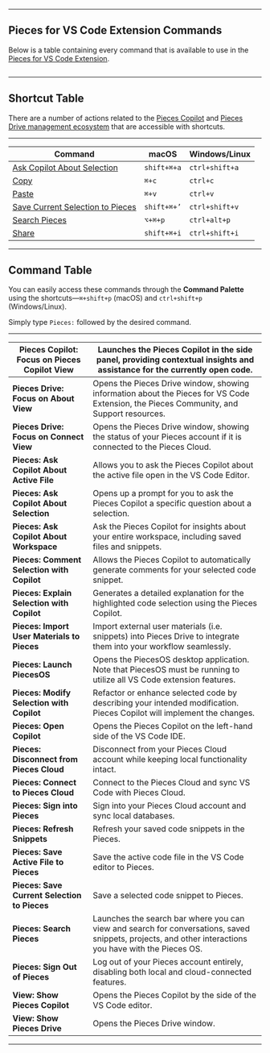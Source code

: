 ***

## Pieces for VS Code Extension Commands

Below is a table containing every command that is available to use in the <a target="_blank" href="https://marketplace.visualstudio.com/items?itemName=MeshIntelligentTechnologiesInc.pieces-vscode">Pieces for VS Code Extension</a>.

<Image src="https://storage.googleapis.com/hashnode_product_documentation_assets/vs_code_extension_assets/commands/settings_pieces.png" alt="" align="center" fullwidth="true" />

***

## Shortcut Table

There are a number of actions related to the <a target="_blank" href="https://docs.pieces.app/products/extensions-plugins/visual-studio-code/copilot">Pieces Copilot</a> and [Pieces Drive management ecosystem](https://docs.pieces.app/products/extensions-plugins/visual-studio-code/drive) that are accessible with shortcuts.

***

| **Command**                                                                                                                                           | **macOS**   | **Windows/Linux** |
| ----------------------------------------------------------------------------------------------------------------------------------------------------- | ----------- | ----------------- |
| [Ask Copilot About Selection](https://docs.pieces.app/products/extensions-plugins/visual-studio-code/copilot/chat#pieces-ask-copilot-about-selection) | `shift+⌘+a` | `ctrl+shift+a`    |
| [Copy](https://docs.pieces.app/products/extensions-plugins/visual-studio-code/drive/search-reuse#viewing-and-reusing-saved-snippets)                  | `⌘+c`       | `ctrl+c`          |
| [Paste](https://docs.pieces.app/products/extensions-plugins/visual-studio-code/drive/search-reuse#viewing-and-reusing-saved-snippets)                 | `⌘+v`       | `ctrl+v`          |
| [Save Current Selection to Pieces](https://docs.pieces.app/products/extensions-plugins/visual-studio-code/drive/save-snippets#via-keyboard-shortcuts) | `shift+⌘+’` | `ctrl+shift+v`    |
| [Search Pieces](https://docs.pieces.app/products/extensions-plugins/visual-studio-code/drive/search-reuse#via-search-feature)                         | `⌥+⌘+p`     | `ctrl+alt+p`      |
| [Share](https://docs.pieces.app/products/extensions-plugins/visual-studio-code/drive/sharing#via-keyboard-shortcut)                                   | `shift+⌘+i` | `ctrl+shift+i`    |

***

## Command Table

You can easily access these commands through the **Command Palette** using the shortcuts—`⌘+shift+p` (macOS) and `ctrl+shift+p` (Windows/Linux).

Simply type `Pieces:` followed by the desired command.

***

| **Pieces Copilot: Focus on Pieces Copilot View** | Launches the Pieces Copilot in the side panel, providing contextual insights and assistance for the currently open code.                               |
| ------------------------------------------------ | ------------------------------------------------------------------------------------------------------------------------------------------------------ |
| **Pieces Drive: Focus on About View**            | Opens the Pieces Drive window, showing information about the Pieces for VS Code Extension, the Pieces Community, and Support resources.                |
| **Pieces Drive: Focus on Connect View**          | Opens the Pieces Drive window, showing the status of your Pieces account if it is connected to the Pieces Cloud.                                       |
| **Pieces: Ask Copilot About Active File**        | Allows you to ask the Pieces Copilot about the active file open in the VS Code Editor.                                                                 |
| **Pieces: Ask Copilot About Selection**          | Opens up a prompt for you to ask the Pieces Copilot a specific question about a selection.                                                             |
| **Pieces: Ask Copilot About Workspace**          | Ask the Pieces Copilot for insights about your entire workspace, including saved files and snippets.                                                   |
| **Pieces: Comment Selection with Copilot**       | Allows the Pieces Copilot to automatically generate comments for your selected code snippet.                                                           |
| **Pieces: Explain Selection with Copilot**       | Generates a detailed explanation for the highlighted code selection using the Pieces Copilot.                                                          |
| **Pieces: Import User Materials to Pieces**      | Import external user materials (i.e. snippets) into Pieces Drive to integrate them into your workflow seamlessly.                                      |
| **Pieces: Launch PiecesOS**                      | Opens the PiecesOS desktop application. Note that PiecesOS must be running to utilize all VS Code extension features.                                  |
| **Pieces: Modify Selection with Copilot**        | Refactor or enhance selected code by describing your intended modification. Pieces Copilot will implement the changes.                                 |
| **Pieces: Open Copilot**                         | Opens the Pieces Copilot on the left-hand side of the VS Code IDE.                                                                                     |
| **Pieces: Disconnect from Pieces Cloud**         | Disconnect from your Pieces Cloud account while keeping local functionality intact.                                                                    |
| **Pieces: Connect to Pieces Cloud**              | Connect to the Pieces Cloud and sync VS Code with Pieces Cloud.                                                                                        |
| **Pieces: Sign into Pieces**                     | Sign into your Pieces Cloud account and sync local databases.                                                                                          |
| **Pieces: Refresh Snippets**                     | Refresh your saved code snippets in the Pieces.                                                                                                        |
| **Pieces: Save Active File to Pieces**           | Save the active code file in the VS Code editor to Pieces.                                                                                             |
| **Pieces: Save Current Selection to Pieces**     | Save a selected code snippet to Pieces.                                                                                                                |
| **Pieces: Search Pieces**                        | Launches the search bar where you can view and search for conversations, saved snippets, projects, and other interactions you have with the Pieces OS. |
| **Pieces: Sign Out of Pieces**                   | Log out of your Pieces account entirely, disabling both local and cloud-connected features.                                                            |
| **View: Show Pieces Copilot**                    | Opens the Pieces Copilot by the side of the VS Code editor.                                                                                            |
| **View: Show Pieces Drive**                      | Opens the Pieces Drive window.                                                                                                                         |

***
